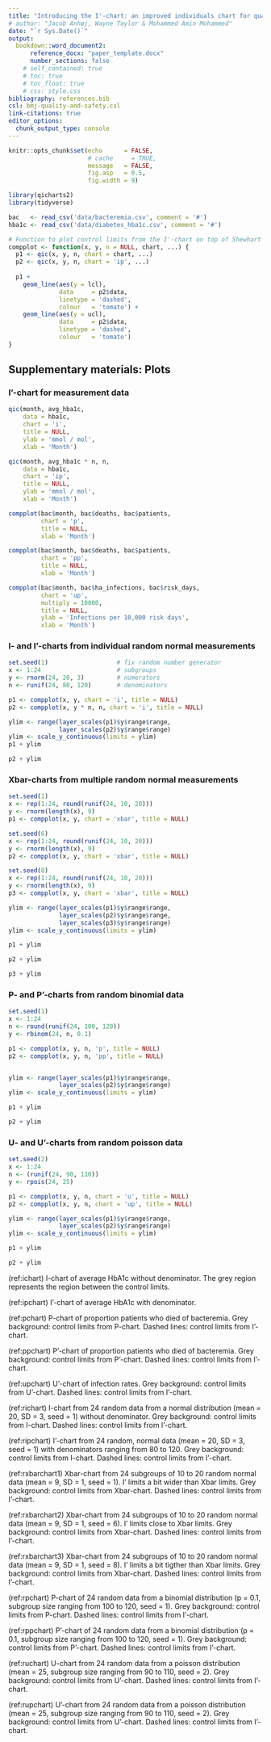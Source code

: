 ```yaml
---
title: "Introducing the I'-chart: an improved individuals chart for quality improvement and control"
# author: "Jacob Anhøj, Wayne Taylor & Mohammed Amin Mohammed"
date: "`r Sys.Date()`"
output:
  bookdown::word_document2:
      reference_docx: "paper_template.docx"
      number_sections: false
    # self_contained: true
    # toc: true
    # toc_float: true
    # css: style.css
bibliography: references.bib
csl: bmj-quality-and-safety.csl
link-citations: true
editor_options:
  chunk_output_type: console
---
```


```r
knitr::opts_chunk$set(echo      = FALSE,
                      # cache     = TRUE,
                      message   = FALSE,
                      fig.asp   = 0.5,
                      fig.width = 9)

library(qicharts2)
library(tidyverse)

bac   <- read_csv('data/bacteremia.csv', comment = '#')
hba1c <- read_csv('data/diabetes_hba1c.csv', comment = '#')

# Function to plot control limits from the I'-chart on top of Shewhart chart
compplot <- function(x, y, n = NULL, chart, ...) {
  p1 <- qic(x, y, n, chart = chart, ...)
  p2 <- qic(x, y, n, chart = 'ip', ...)
  
  p1 +
    geom_line(aes(y = lcl),
              data     = p2$data,
              linetype = 'dashed',
              colour   = 'tomato') +
    geom_line(aes(y = ucl),
              data     = p2$data,
              linetype = 'dashed',
              colour   = 'tomato')
}
```


## Supplementary materials: Plots

### I'-chart for measurement data

```r
qic(month, avg_hba1c,
    data = hba1c,
    chart = 'i',
    title = NULL,
    ylab = 'mmol / mol',
    xlab = 'Month')
```

```r
qic(month, avg_hba1c * n, n,
    data = hba1c,
    chart = 'ip',
    title = NULL,
    ylab = 'mmol / mol',
    xlab = 'Month')
```

```r
compplot(bac$month, bac$deaths, bac$patients,
         chart = 'p',
         title = NULL,
         xlab = 'Month')
```

```r
compplot(bac$month, bac$deaths, bac$patients,
         chart = 'pp',
         title = NULL,
         xlab = 'Month')
```

```r
compplot(bac$month, bac$ha_infections, bac$risk_days,
         chart = 'up',
         multiply = 10000,
         title = NULL,
         ylab = 'Infections per 10,000 risk days',
         xlab = 'Month')
```

### I- and I'-charts from individual random normal measurements {-}

```r
set.seed(1)                   # fix random number generator
x <- 1:24                     # subgroups
y <- rnorm(24, 20, 3)         # numerators
n <- runif(24, 80, 120)       # denominators

p1 <- compplot(x, y, chart = 'i', title = NULL)
p2 <- compplot(x, y * n, n, chart = 'i', title = NULL)

ylim <- range(layer_scales(p1)$y$range$range,
              layer_scales(p2)$y$range$range)
ylim <- scale_y_continuous(limits = ylim)
p1 + ylim
```

```r
p2 + ylim
```

### Xbar-charts from multiple random normal measurements {-}

```r
set.seed(1)
x <- rep(1:24, round(runif(24, 10, 20)))
y <- rnorm(length(x), 9)
p1 <- compplot(x, y, chart = 'xbar', title = NULL)

set.seed(6)
x <- rep(1:24, round(runif(24, 10, 20)))
y <- rnorm(length(x), 9)
p2 <- compplot(x, y, chart = 'xbar', title = NULL)

set.seed(8)
x <- rep(1:24, round(runif(24, 10, 20)))
y <- rnorm(length(x), 9)
p3 <- compplot(x, y, chart = 'xbar', title = NULL)

ylim <- range(layer_scales(p1)$y$range$range,
              layer_scales(p2)$y$range$range,
              layer_scales(p3)$y$range$range)
ylim <- scale_y_continuous(limits = ylim)

p1 + ylim

```

```r

p2 + ylim
```

```r

p3 + ylim
```

### P- and P'-charts from random binomial data {-}

```r
set.seed(1)
x <- 1:24
n <- round(runif(24, 100, 120))
y <- rbinom(24, n, 0.1)

p1 <- compplot(x, y, n, 'p', title = NULL)
p2 <- compplot(x, y, n, 'pp', title = NULL)


ylim <- range(layer_scales(p1)$y$range$range,
              layer_scales(p2)$y$range$range)
ylim <- scale_y_continuous(limits = ylim)

p1 + ylim
```

```r
p2 + ylim
```

### U- and U'-charts from random poisson data {-}

```r
set.seed(2)
x <- 1:24
n <- (runif(24, 90, 110))
y <- rpois(24, 25)

p1 <- compplot(x, y, n, chart = 'u', title = NULL)
p2 <- compplot(x, y, n, chart = 'up', title = NULL)

ylim <- range(layer_scales(p1)$y$range$range,
              layer_scales(p2)$y$range$range)
ylim <- scale_y_continuous(limits = ylim)

p1 + ylim
```

```r

p2 + ylim
```

(ref:ichart) I-chart of average HbA1c without denominator. The grey region represents the region between the control limits.

(ref:ipchart) I'-chart of average HbA1c with denominator.

(ref:pchart) P-chart of proportion patients who died of bacteremia. Grey background: control limits from P-chart. Dashed lines: control limits from I'-chart.

(ref:ppchart) P'-chart of proportion patients who died of bacteremia. Grey background: control limits from P'-chart.  Dashed lines: control limits from I'-chart.

(ref:upchart) U'-chart of infection rates. Grey background: control limits from U'-chart.  Dashed lines: control limits from I'-chart.

(ref:richart) I-chart from 24 random data from a normal distribution (mean = 20, SD = 3, seed = 1) without denominator. Grey background: control limits from I-chart.  Dashed lines: control limits from I'-chart.

(ref:ripchart) I'-chart from 24 random, normal data (mean = 20, SD = 3, seed = 1) with denominators ranging from 80 to 120. Grey background: control limits from I-chart.  Dashed lines: control limits from I'-chart.

(ref:rxbarchart1) Xbar-chart from 24 subgroups of 10 to 20 random normal data (mean = 9, SD = 1, seed = 1). I' limits a bit wider than Xbar limits. Grey background: control limits from Xbar-chart.  Dashed lines: control limits from I'-chart.

(ref:rxbarchart2) Xbar-chart from 24 subgroups of 10 to 20 random normal data (mean = 9, SD = 1, seed = 6). I' limits close to Xbar limits. Grey background: control limits from Xbar-chart.  Dashed lines: control limits from I'-chart.

(ref:rxbarchart3) Xbar-chart from 24 subgroups of 10 to 20 random normal data (mean = 9, SD = 1, seed = 8). I' limits a bit tigther than Xbar limits. Grey background: control limits from Xbar-chart.  Dashed lines: control limits from I'-chart.

(ref:rpchart) P-chart of 24 random data from a binomial distribution (p = 0.1, subgroup size ranging from 100 to 120, seed = 1). Grey background: control limits from P-chart.  Dashed lines: control limits from I'-chart.

(ref:rppchart) P'-chart of 24 random data from a binomial distribution (p = 0.1, subgroup size ranging from 100 to 120, seed = 1). Grey background: control limits from P'-chart.  Dashed lines: control limits from I'-chart.

(ref:ruchart) U-chart from 24 random data from a poisson distribution (mean = 25, subgroup size ranging from 90 to 110, seed = 2). Grey background: control limits from U'-chart.  Dashed lines: control limits from I'-chart.

(ref:rupchart) U'-chart from 24 random data from a poisson distribution (mean = 25, subgroup size ranging from 90 to 110, seed = 2). Grey background: control limits from U'-chart.  Dashed lines: control limits from I'-chart.

<!-- Figure \@ref(fig:ichart): (ref:ichart) -->

<!-- Figure \@ref(fig:ipchart): (ref:ipchart) -->

<!-- Figure \@ref(fig:pchart): (ref:pchart) -->

<!-- Figure \@ref(fig:ppchart): (ref:ppchart) -->

<!-- Figure \@ref(fig:upchart): (ref:upchart) -->

<!-- Figure \@ref(fig:richart): (ref:richart) -->

<!-- Figure \@ref(fig:ripchart): (ref:ripchart) -->

<!-- Figure \@ref(fig:rxbarchart1): (ref:rxbarchart1) -->

<!-- Figure \@ref(fig:rxbarchart2): (ref:rxbarchart2) -->

<!-- Figure \@ref(fig:rxbarchart3): (ref:rxbarchart3) -->

<!-- Figure \@ref(fig:rpchart): (ref:rpchart) -->

<!-- Figure \@ref(fig:rppchart): (ref:rppchart) -->

<!-- Figure \@ref(fig:ruchart): (ref:ruchart) -->

<!-- Figure \@ref(fig:rupchart): (ref:rupchart) -->
